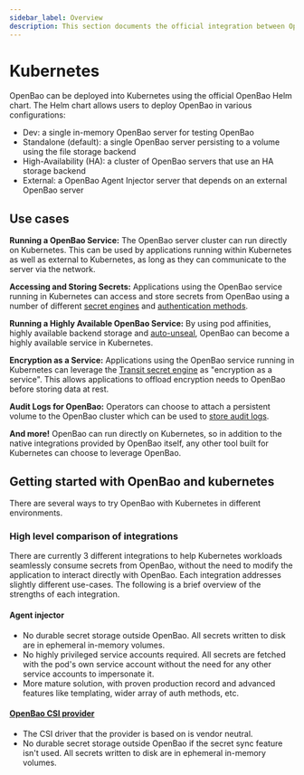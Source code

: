 ```yaml
---
sidebar_label: Overview
description: This section documents the official integration between OpenBao and Kubernetes.
---
```

# Kubernetes

OpenBao can be deployed into Kubernetes using the official OpenBao Helm chart.
The Helm chart allows users to deploy OpenBao in various configurations:

- Dev: a single in-memory OpenBao server for testing OpenBao
- Standalone (default): a single OpenBao server persisting to a volume using the file storage backend
- High-Availability (HA): a cluster of OpenBao servers that use an HA storage backend
- External: a OpenBao Agent Injector server that depends on an external OpenBao server

## Use cases

**Running a OpenBao Service:** The OpenBao server cluster can run directly on Kubernetes.
This can be used by applications running within Kubernetes as well as external to
Kubernetes, as long as they can communicate to the server via the network.

**Accessing and Storing Secrets:** Applications using the OpenBao service running in
Kubernetes can access and store secrets from OpenBao using a number of different
[secret engines](/docs/secrets) and [authentication methods](/docs/auth).

**Running a Highly Available OpenBao Service:** By using pod affinities, highly available
backend storage and [auto-unseal](/docs/concepts/seal#auto-unseal),
OpenBao can become a highly available service in Kubernetes.

**Encryption as a Service:** Applications using the OpenBao service running in Kubernetes
can leverage the [Transit secret engine](/docs/secrets/transit)
as "encryption as a service". This allows applications to offload encryption needs
to OpenBao before storing data at rest.

**Audit Logs for OpenBao:** Operators can choose to attach a persistent volume
to the OpenBao cluster which can be used to [store audit logs](/docs/audit).

**And more!** OpenBao can run directly on Kubernetes, so in addition to the
native integrations provided by OpenBao itself, any other tool built for
Kubernetes can choose to leverage OpenBao.

## Getting started with OpenBao and kubernetes

There are several ways to try OpenBao with Kubernetes in different environments.

### High level comparison of integrations

There are currently 3 different integrations to help Kubernetes workloads
seamlessly consume secrets from OpenBao, without the need to modify the
application to interact directly with OpenBao. Each integration addresses
slightly different use-cases. The following is a brief overview of the strengths
of each integration.

#### Agent injector

- No durable secret storage outside OpenBao. All secrets written to disk are in ephemeral in-memory volumes.
- No highly privileged service accounts required. All secrets are fetched with the pod's own service account without the need for any other service accounts to impersonate it.
- More mature solution, with proven production record and advanced features like templating,
  wider array of auth methods, etc.

<!-- The secrets operator is not yet working. -->
<!-- TODO: uncomment once it is -->
<!-- #### OpenBao Secrets Operator -->

<!-- - More native UX for app developers. Workloads can mount Kubernetes secrets without adding any OpenBao-specific configuration. -->
<!-- - Reduced load on OpenBao. Secrets are synced per CRD instead of per consuming pod. -->
<!-- - Better OpenBao secret availability. Kubernetes secrets act as a durable cluster-local cache of OpenBao secrets. -->

#### [OpenBao CSI provider](https://github.com/openbao/openbao-csi-provider)

- The CSI driver that the provider is based on is vendor neutral.
- No durable secret storage outside OpenBao if the secret sync feature isn't used. All secrets written to disk are in ephemeral in-memory volumes.
